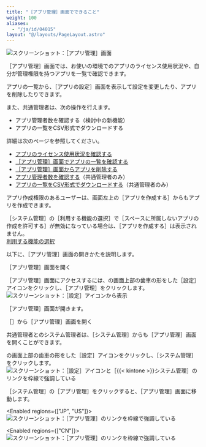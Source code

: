 ```yaml
---
title: "［アプリ管理］画面でできること"
weight: 100
aliases:
  - "/ja/id/04015"
layout: "@/layouts/PageLayout.astro"
---
```




<Img src="/k/kintone/img-ja/manage_apps_img04.png" alt="スクリーンショット：［アプリ管理］画面" />

<Wovn>［アプリ管理］</Wovn>画面では、お使いの環境でのアプリのライセンス使用状況や、自分が管理権限を持つアプリを一覧で確認できます。

アプリの一覧から、<Wovn>［アプリの設定］</Wovn>画面を表示して設定を変更したり、アプリを削除したりできます。  

また、<Slash />共通管理者は、次の操作を行えます。

* アプリ管理者数を確認する（検討中の新機能）
* アプリの一覧をCSV形式でダウンロードする

詳細は次のページを参照してください。

* [アプリのライセンス使用状況を確認する](/k/ja/id/04011.html)
* [<Wovn>［アプリ管理］</Wovn>画面でアプリの一覧を確認する](/k/ja/id/04012.html)
* [<Wovn>［アプリ管理］</Wovn>画面からアプリを削除する](/k/ja/id/04013.html)
* [アプリ管理者数を確認する](/k/ja/id/040894.html)（<Slash />共通管理者のみ）
* [アプリの一覧をCSV形式でダウンロードする](/k/ja/id/04014.html)（<Slash />共通管理者のみ）

アプリ作成権限のあるユーザーは、画面左上の<Wovn>［アプリを作成する］</Wovn>からもアプリを作成できます。

<Note>

<Wovn>［<Kintone />システム管理］</Wovn>の<Wovn>［利用する機能の選択］</Wovn>で<Wovn>［スペースに所属しないアプリの作成を許可する］</Wovn>が無効になっている場合は、<Wovn>［アプリを作成する］</Wovn>は表示されません。  
[利用する機能の選択](/k/ja/id/04031.html)

</Note>

以下に、<Wovn>［アプリ管理］</Wovn>画面の開きかたを説明します。

<Heading id="app_admin_manage_app_10"><Wovn>［アプリ管理］</Wovn>画面を開く</Heading>

<Wovn>［アプリ管理］</Wovn>画面にアクセスするには、<Kintone />の画面上部の歯車の形をした<Wovn>［設定］</Wovn>アイコンをクリックし、<Wovn>［アプリ管理］</Wovn>をクリックします。  
<Img src="/k/kintone/img-ja/manage_apps_img01.png" alt="スクリーンショット：［設定］アイコンから表示" />

<Wovn>［アプリ管理］</Wovn>画面が開きます。

<Heading id="app_admin_manage_app_20"><Wovn>［<Kintone />］</Wovn>から<Wovn>［アプリ管理］</Wovn>画面を開く</Heading>

<Slash />共通管理者と<Kintone />のシステム管理者は、<Wovn>［<Kintone />システム管理］</Wovn>からも<Wovn>［アプリ管理］</Wovn>画面を開くことができます。

<Kintone />の画面上部の歯車の形をした<Wovn>［設定］</Wovn>アイコンをクリックし、<Wovn>［<Kintone />システム管理］</Wovn>をクリックします。
<Img src="/k/kintone/img-ja/manage_apps_img03.png" alt="スクリーンショット：［設定］アイコンと［{{&lt; kintone &gt;}}システム管理］のリンクを枠線で強調している" />

<Wovn>［<Kintone />システム管理］</Wovn>の<Wovn>［アプリ管理］</Wovn>をクリックすると、<Wovn>［アプリ管理］</Wovn>画面に移動します。

<Enabled regions={["JP", "US"]}>
<Img src="/k/kintone/img-ja/manage_apps_img02.png" alt="スクリーンショット：［アプリ管理］のリンクを枠線で強調している" />

</Enabled>

<Enabled regions={["CN"]}>
<Img src="/k/kintone/img-ja/manage_apps_img02_cn.png" alt="スクリーンショット：［アプリ管理］のリンクを枠線で強調している" />

</Enabled>
